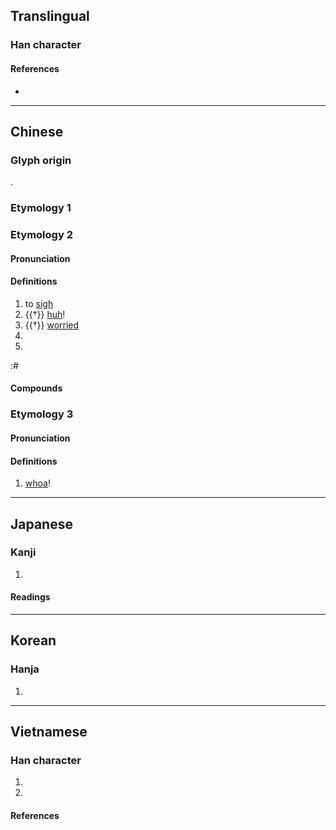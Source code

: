 {{also|籲}}
{{character info}}
==Translingual==

===Han character===
{{Han char|rn=30|rad=口|as=03|sn=6|four=61040|canj=RMD|ids=⿰口于}}

====References====
* {{Han ref|kx=0174.140|dkj=03275|dj=0387.060|hdz=10575.070|uh=5401|ud=21505|bh=A653|bd=42579}}

----

==Chinese==

===Glyph origin===
{{Han etyl}}
{{Han compound|口|于|ls=psc|c1=s|c2=p|t1=mouth}}.

===Etymology 1===
{{zh-see|籲}}

===Etymology 2===
{{zh-forms}}

====Pronunciation====
{{zh-pron
|m=xū
|c=heoi1
|h=pfs=
|md=
|mn=
|w=
|mc=y
|oc=y
|cat=v,interj,a,pn
}}

====Definitions====
{{zh-hanzi}}

# to [[sigh]]
# {{†}} [[huh]]! {{gloss|used to express surprise or doubt}}
# {{†}} [[worried]]
# {{surname|zh}}
# {{zh-alt-form|噓}}
:# {{zh-used|欷吁}}

====Compounds====
{{zh-der|吁咈都俞|喘吁吁|吁噓|吁嗟|吁俞|吁咈|噫吁戲|嗟吁|吁氣|吁吁|欷吁|氣喘吁吁|短嘆長吁|氣吁吁|歎吁|長吁|長吁短嘆|都俞吁咈}}

===Etymology 3===
{{zh-forms}}

====Pronunciation====
{{zh-pron
|m=yū,yú,1nb=standard in Mainland,2nb=variant in Mainland
|cat=interj
}}

====Definitions====
{{zh-hanzi}}

# {{lb|zh|Mainland China}} {{gloss|used to stop animals from advancing}} [[whoa]]!

----

==Japanese==

===Kanji===
{{ja-kanji|grade=|rs=口03}}

# {{rfdef|ja|sort=口03}}

====Readings====
{{ja-readings
|goon=う, く
|kanon=う, く
|kun=[[あう]] (au)}}

----

==Korean==

===Hanja===
{{ko-hanja|hangeul=유|rv=yu|mr=yu}}

# {{rfdef|ko|sort=口03}}

----

==Vietnamese==

===Han character===
{{vi-readings|rs=囗03
|hanviet=hu-tdcndg;tdcntd;gdhn, hù-gdhn, u-tdcntd
|phienthiet=
|nom=hu-tdcntd;gdhn;taberd, hủ-tdcndg;btcn, vo-tdcndg, vu-tdcndg, xu-gdhn
}}

# {{han tu form of|hù|to [[scare]] someone with a [[surprise]]}}
# {{han tu form of|vù|sound of the blowing wind}}

====References====
{{reflist}}